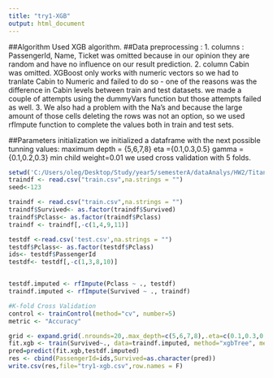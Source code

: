 ---
title: "try1-XGB"
output: html_document
---

##Algorithm Used XGB algorithm.
##Data preprocessing :
  1.  columns : PassengerId, Name, Ticket was omitted because in our opinion they are random and have no          influence on our result prediction.
  2.  column Cabin was omitted. XGBoost only works with numeric vectors so we had to tranlate Cabin to 
      Numeric and failed to do so - one of the reasons was the difference in Cabin levels between train and
      test datasets. we made a couple of attempts using the dummyVars function but those attempts failed as
      well.
  3.  We also had a problem with the Na's and because the large amount of those cells deleting the rows
      was not an option, so we used rfImpute function to complete the values both in train and test sets.

##Parameters initialization
we initialized a dataframe with the next possible tunning values:
  maximum depth = {5,6,7,8}
  eta ={0.1,0.3,0.5}
  gamma ={0.1,0.2,0.3}
  min child weight=0.01
we used cross validation with 5 folds.

```{r setup, include=FALSE}
setwd('C:/Users/oleg/Desktop/Study/year5/semesterA/dataAnalys/HW2/Titanic')
traindf <- read.csv("train.csv",na.strings = "")
seed<-123

traindf <- read.csv("train.csv",na.strings = "")
traindf$Survived<- as.factor(traindf$Survived)
traindf$Pclass<- as.factor(traindf$Pclass)
traindf <- traindf[,-c(1,4,9,11)]

testdf <-read.csv('test.csv',na.strings = "")
testdf$Pclass<- as.factor(testdf$Pclass)
ids<- testdf$PassengerId
testdf<- testdf[,-c(1,3,8,10)]


testdf.imputed <- rfImpute(Pclass ~ ., testdf)
traindf.imputed <- rfImpute(Survived ~ ., traindf)

#K-fold Cross Validation
control <- trainControl(method="cv", number=5)
metric <- "Accuracy"

grid <- expand.grid(.nrounds=20,.max_depth=c(5,6,7,8),.eta=c(0.1,0.3,0.5),.gamma=c(0.1,0.2,0.3),.colsample_bytree=0.5,.min_child_weight=0.01,.subsample=0.7)
fit.xgb <- train(Survived~., data=traindf.imputed, method="xgbTree", metric=metric, trControl=control, verbose=FALSE,tuneGrid =grid)
pred=predict(fit.xgb,testdf.imputed)
res <- cbind(PassengerId=ids,Survived=as.character(pred))
write.csv(res,file="try1-xgb.csv",row.names = F)

```
